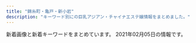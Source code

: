 ```yaml
---
title: "錦糸町・亀戸・新小岩"
description: "キーワード別にの巨乳アジアン・チャイナエステ嬢情報をまとめました。"
---
```


新着画像と新着キーワードをまとめています。
2021年02月05日の情報です。

<DmmAffiliateIns />
<KeywordTable
  shops={
    [
    {
        "name": "\u4e00\u6642",
        "img_links": [
            "http://biwert.xyz/uploads/201003/1-2010031G3421X.jpg",
            "http://biwert.xyz/templets/default/picture/head.jpg",
            "http://biwert.xyz/uploads/201006/1-2010061A941445.jpg",
            "http://biwert.xyz/uploads/201003/1-2010031G35C32.jpg",
            "http://biwert.xyz/templets/default/picture/staff_t.jpg",
            "http://biwert.xyz/uploads/allimg/180620/1-1P6201013133b.jpg",
            "http://biwert.xyz/templets/default/picture/news.jpg",
            "http://biwert.xyz/uploads/180620/1-1P62010154K00.png",
            "http://biwert.xyz/uploads/201003/1-2010031G432629.jpg",
            "http://biwert.xyz/uploads/201003/1-2010031G415110.jpg",
            "http://biwert.xyz/templets/default/picture/rec1.png",
            "http://biwert.xyz/uploads/201007/1-20100G4464b26.jpg",
            "http://biwert.xyz/images/1-1P621101232H4.png",
            "http://biwert.xyz/templets/default/picture/interior_t.jpg",
            "http://biwert.xyz/uploads/201109/1-201109141105216.jpg",
            "http://biwert.xyz/uploads/allimg/180620/1-1P620101640O8.png",
            "http://biwert.xyz/uploads/201006/1-2010061F032C0.jpg",
            "http://biwert.xyz/uploads/180620/1-1P62010193X63.jpg",
            "http://biwert.xyz/uploads/180620/1-1P620101629244.png"
        ],
        "station": "JR\u5c0f\u5ca9\u99c5\u5317\u53e3",
        "url": "http://biwert.xyz/",
        "keywords": {
            "G": 9,
            "E": 18
        }
    },
    {
        "keywords": {},
        "station": "JR\u9326\u7cf8\u753a\u99c5\u5357\u53e3",
        "name": "Lucky\uff5e\u30e9\u30c3\u30ad\u30fc\uff5e",
        "img_links": [
            "http://www.es-raku.link/staff/lucky.jpg",
            "http://www.es-raku.link/images/menu/top.png",
            "http://www.es-raku.link/img/ayaka1.jpg",
            "http://www.es-raku.link/images/list.jpg",
            "http://www.es-raku.link/images/1.jpg",
            "http://www.es-raku.link/images/menu/interior.png",
            "http://www.es-raku.link/img/yuki1.jpg",
            "http://www.es-raku.link/img/ruru1.jpg",
            "http://www.es-raku.link/img/lucky1.jpg",
            "http://www.es-raku.link/images/6.jpg",
            "http://www.es-raku.link/images/line.png",
            "http://www.es-raku.link/img/kaori1.jpg",
            "http://www.es-raku.link/images/int2.png",
            "http://www.es-raku.link/images/7.jpg",
            "http://www.es-raku.link/staff/ruru.jpg",
            "http://www.es-raku.link/images/9.jpg",
            "http://www.es-raku.link/staff/mai.jpg",
            "http://www.es-raku.link/images/3.jpg",
            "http://www.es-raku.link/images/news.jpg",
            "http://www.es-raku.link/img/mai1.jpg",
            "http://www.es-raku.link/images/8.jpg",
            "http://www.es-raku.link/images/staff_t.png",
            "http://www.es-raku.link/img/riri1.jpg",
            "http://www.es-raku.link/staff/riri.jpg",
            "http://www.es-raku.link/images/sys1.jpg",
            "http://www.es-raku.link/staff/ayaka.jpg",
            "http://www.es-raku.link/images/head.png",
            "http://www.es-raku.link/images/menu/staff.png",
            "http://www.es-raku.link/images/2.jpg",
            "http://www.es-raku.link/images/mobile.jpg",
            "http://www.es-raku.link/staff/kaori.jpg",
            "http://www.es-raku.link/images/int1.png",
            "http://www.es-raku.link/images/tel.jpg",
            "http://www.es-raku.link/staff/yuki.jpg",
            "http://www.es-raku.link/images/r1.jpg",
            "http://www.es-raku.link/images/rtel.jpg",
            "http://www.es-raku.link/images/interior_t.png",
            "http://www.es-raku.link/images/r2.jpg"
        ],
        "url": "http://www.es-raku.link/"
    },
    {
        "station": "JR\u9326\u7cf8\u753a\u99c5",
        "url": "http://nanaesute.pw/",
        "img_links": [
            "http://nanaesute.pw/images/top.png",
            "http://nanaesute.pw/images/top_bn2.jpg",
            "http://nanaesute.pw/images/flash.jpg",
            "http://nanaesute.pw/images/g3.jpg",
            "http://nanaesute.pw/images/top_bn1.jpg",
            "http://nanaesute.pw/images/g1.jpg",
            "http://nanaesute.pw/images/side3.png",
            "http://nanaesute.pw/images/flash1.jpg"
        ],
        "keywords": {
            "C": 7
        },
        "name": "\u306a\u306a"
    },
    {
        "station": "JR\u65b0\u5c0f\u5ca9\u99c5\u5357\u53e3",
        "name": "\u96c5\u82b3",
        "keywords": {
            "98": 2,
            "H": 2,
            "86": 2,
            "C": 12,
            "D": 4,
            "85": 4,
            "84": 2,
            "89": 6
        },
        "url": "http://www.o-miyabi.com/",
        "img_links": [
            "http://www.o-miyabi.com/images/info_09.jpg",
            "http://www.o-miyabi.com/s/image/nav_cast.png",
            "http://www.o-miyabi.com/images/upload/thumb/7713de024ddc43e7.jpg",
            "http://www.o-miyabi.com/s/images/slider/2.jpg",
            "http://www.o-miyabi.com/images/index_02.jpg",
            "http://www.o-miyabi.com/s/images/service_01.png",
            "http://www.o-miyabi.com/images/staff_09.jpg",
            "http://www.o-miyabi.com/images/index_19.jpg",
            "http://www.o-miyabi.com/s/images/slider/prev.png",
            "http://www.o-miyabi.com/s/uploads/02.jpg",
            "http://www.o-miyabi.com/images/upload/thumb/1a8371be7358f1df.jpg",
            "http://www.o-miyabi.com/images/index_10.jpg",
            "http://www.o-miyabi.com/images/upload/thumb/04d21d82d11bc049.jpg",
            "http://www.o-miyabi.com/images/index_07.jpg",
            "http://www.o-miyabi.com/s/images/slider/3.jpg",
            "http://www.o-miyabi.com/girl/01.jpg",
            "http://www.o-miyabi.com/images/upload/thumb/0981f77ac0a1e07f.jpg",
            "http://www.o-miyabi.com/s/images/service_07.png",
            "http://www.o-miyabi.com/images/index_04.jpg",
            "http://www.o-miyabi.com/images/upload/thumb/72ffa1fb925d394b.jpg",
            "http://www.o-miyabi.com/images/upload/thumb/51d074f8f9cdb905.jpg",
            "http://www.o-miyabi.com/images/index_09.jpg",
            "http://www.o-miyabi.com/s/uploads/08.jpg",
            "http://www.o-miyabi.com/images/upload/thumb/0dc07af1006255fa.jpg",
            "http://www.o-miyabi.com/s/images/pc.png",
            "http://www.o-miyabi.com/s/images/tel.png",
            "http://www.o-miyabi.com/images/rec_09.jpg",
            "http://www.o-miyabi.com/s/image/nav_sys.png",
            "http://www.o-miyabi.com/images/upload/thumb/928147996b3538a2.jpg",
            "http://www.o-miyabi.com/images/index_14.jpg",
            "http://www.o-miyabi.com/s/image/nav_hotel.png",
            "http://www.o-miyabi.com/images/index_03.jpg",
            "http://www.o-miyabi.com/s/uploads/04.jpg",
            "http://www.o-miyabi.com/s/images/iphone.png",
            "http://www.o-miyabi.com/s/images/okubokomachi.jpg",
            "http://www.o-miyabi.com/images/movie_09.jpg",
            "http://www.o-miyabi.com/s/uploads/07.jpg",
            "http://www.o-miyabi.com/images/index_16.jpg",
            "http://www.o-miyabi.com/images/info.jpg",
            "http://www.o-miyabi.com/s/uploads/03.jpg",
            "http://www.o-miyabi.com/images/index_18.jpg",
            "http://www.o-miyabi.com/s/images/t3.jpg",
            "http://www.o-miyabi.com/images/upload/thumb/e12bb065f2380463.jpg",
            "http://www.o-miyabi.com/s/images/slider/1.jpg",
            "http://www.o-miyabi.com/images/upload/thumb/db15ea2226867103.jpg",
            "http://www.o-miyabi.com/s/images/t2.jpg",
            "http://www.o-miyabi.com/s/uploads/01.jpg",
            "http://www.o-miyabi.com/s/uploads/06.jpg",
            "http://www.o-miyabi.com/images/upload/thumb/6d7987cae648e809.jpg",
            "http://www.o-miyabi.com/images/rec.jpg",
            "http://www.o-miyabi.com/images/upload/thumb/301c9a35b11a384f.jpg",
            "http://www.o-miyabi.com/images/index_06.jpg",
            "http://www.o-miyabi.com/images/info_02.jpg",
            "http://www.o-miyabi.com/images/index_05.jpg",
            "http://www.o-miyabi.com/s/image/nav_top.png",
            "http://www.o-miyabi.com/images/index_01.jpg",
            "http://www.o-miyabi.com/s/image/nav_topics.png",
            "http://www.o-miyabi.com/images/upload/thumb/6fceb6aef71115ac.jpg",
            "http://www.o-miyabi.com/s/images/service_03.png",
            "http://www.o-miyabi.com/s/images/t1.jpg",
            "http://www.o-miyabi.com/s/images/slider/next.png",
            "http://www.o-miyabi.com/images/upload/thumb/57af63e7ff71466b.jpg",
            "http://www.o-miyabi.com/images/index_13.jpg",
            "http://www.o-miyabi.com/s/image/nav_manga.png",
            "http://www.o-miyabi.com/s/images/top_2.jpg"
        ]
    },
    {
        "url": "http://ipidiw.com/relaxnomori/",
        "name": "\u30ea\u30e9\u30c3\u30af\u30b9\u306e\u68ee",
        "img_links": [
            "http://ipidiw.com/relaxnomori/images/news.jpg",
            "http://ipidiw.com/relaxnomori/user_data/00000018.jpg",
            "http://ipidiw.com/relaxnomori/images/mobile.jpg",
            "http://ipidiw.com/relaxnomori/user_data/00000017.jpg",
            "http://ipidiw.com/relaxnomori/images/tp.png",
            "http://ipidiw.com/relaxnomori/user_data/00000019.jpg",
            "http://ipidiw.com/relaxnomori/user_data/00000020.jpg",
            "http://ipidiw.com/relaxnomori/images/interior.png",
            "http://ipidiw.com/relaxnomori/images/staff_t.jpg",
            "http://ipidiw.com/relaxnomori/images/interior_t.jpg",
            "http://ipidiw.com/relaxnomori/images/tt.jpg",
            "http://ipidiw.com/relaxnomori/images/rem.jpg"
        ],
        "keywords": {
            "86": 1,
            "93": 1,
            "90": 2
        },
        "station": "\u68ee\u4e0b\u99c5A4\u53e3"
    },
    {
        "station": "JR\u9326\u7cf8\u753a\u99c5\u5357\u53e3",
        "keywords": {
            "89": 4,
            "C": 2,
            "87": 4,
            "D": 8,
            "85": 4
        },
        "img_links": [
            "http://www.awawa-es.info/photo/home/4241374197436.jpg",
            "http://www.awawa-es.info/img/h2.png",
            "http://www.awawa-es.info/photo/home/3281580956380.jpg",
            "http://www.awawa-es.info/photo/home/2391374197264.jpg",
            "http://www.awawa-es.info/img/bottom.jpg",
            "http://www.awawa-es.info/photo/201307/13741973921454741938.jpg",
            "http://www.awawa-es.info/p/2.jpg",
            "http://www.awawa-es.info/photo/home/4051599894438.jpg",
            "http://www.awawa-es.info/img/tmp.jpg",
            "http://www.awawa-es.info/p/cc.jpg",
            "http://www.awawa-es.info/img/acc.png",
            "http://www.awawa-es.info/photo/201307/1374197215469380174.jpg",
            "http://www.awawa-es.info/p/1.jpg",
            "http://www.awawa-es.info/img/i1.jpg",
            "http://www.awawa-es.info/img/i2.jpg",
            "http://www.awawa-es.info/img/return.png",
            "http://www.awawa-es.info/img/s2.jpg",
            "http://www.awawa-es.info/photo/202009/15998944321424280736.jpeg",
            "http://www.awawa-es.info/p/aa.jpg",
            "http://www.awawa-es.info/img/sd.png",
            "http://www.awawa-es.info/img/images/sys_05.png",
            "http://www.awawa-es.info/img/s1.jpg",
            "http://www.awawa-es.info/img/rm.jpg",
            "http://www.awawa-es.info/img/images/sys_01.png",
            "http://www.awawa-es.info/photo/202002/1580956374749618033.jpg",
            "http://www.awawa-es.info/photo/201605/14635511391411412709.jpg",
            "http://www.awawa-es.info/photo/home/5241604645075.jpg",
            "http://www.awawa-es.info/img/h1.png",
            "http://www.awawa-es.info/img/hsys.png",
            "http://www.awawa-es.info/img/images/sys_02.png",
            "http://www.awawa-es.info/photo/202011/1604645058826879711.png",
            "http://www.awawa-es.info/img/h3.png",
            "http://www.awawa-es.info/photo/home/7151463551145.jpg",
            "http://www.awawa-es.info/img/hstaff.png",
            "http://www.awawa-es.info/img/images/sys_06.png",
            "http://www.awawa-es.info/p/bb.jpg",
            "http://www.awawa-es.info/img/hjob.png",
            "http://www.awawa-es.info/photo/202009/15998945321509738889.jpeg",
            "http://www.awawa-es.info/p/3.jpg",
            "http://www.awawa-es.info/p/4.jpg",
            "http://www.awawa-es.info/img/images/sys_03.png",
            "http://www.awawa-es.info/img/images/sys_04.png",
            "http://www.awawa-es.info/img/hinfo.png"
        ],
        "url": "http://www.awawa-es.info/",
        "name": "\u3042\u308f\u308f"
    },
    {
        "keywords": {
            "87": 1,
            "95": 2,
            "89": 1,
            "92": 1,
            "85": 1,
            "90": 1,
            "86": 2
        },
        "img_links": [
            "http://y-rlx.net/images/index_04.png",
            "http://y-rlx.net/images/index_07.png",
            "http://y-rlx.net/girl/09a.jpg",
            "http://y-rlx.net/images/rec.jpg",
            "http://y-rlx.net/images/02.png",
            "http://y-rlx.net/girl/p01.jpg",
            "http://y-rlx.net/girl/06.jpg",
            "http://y-rlx.net/girl/09.jpg",
            "http://y-rlx.net/images/index_06.png",
            "http://y-rlx.net/girl/07a.jpg",
            "http://y-rlx.net/images/index_11.jpg",
            "http://y-rlx.net/images/line.jpg",
            "http://y-rlx.net/images/index_09.jpg",
            "http://y-rlx.net/images/acc_tit01.jpg",
            "http://y-rlx.net/images/acc_tit03.jpg",
            "http://y-rlx.net/images/staff_16.jpg",
            "http://y-rlx.net/girl/010.jpg",
            "http://y-rlx.net/girl/02.jpg",
            "http://y-rlx.net/images/index_10.jpg",
            "http://y-rlx.net/images/index_23.jpg",
            "http://y-rlx.net/girl/05a.jpg",
            "http://y-rlx.net/images/index_14.png",
            "http://y-rlx.net/images/info.png",
            "http://y-rlx.net/girl/00.jpg",
            "http://y-rlx.net/images/index_08.jpg",
            "http://y-rlx.net/images/rec_16.jpg",
            "http://y-rlx.net/girl/05.jpg",
            "http://y-rlx.net/images/index_21.jpg",
            "http://y-rlx.net/images/01.png",
            "http://y-rlx.net/girl/01.jpg",
            "http://y-rlx.net/images/03.png",
            "http://y-rlx.net/images/sys.jpg",
            "http://y-rlx.net/images/index_13.jpg",
            "http://y-rlx.net/images/index_12.jpg",
            "http://y-rlx.net/images/acc_tit.jpg",
            "http://y-rlx.net/images/index_19.png",
            "http://y-rlx.net/images/acc_16.jpg",
            "http://y-rlx.net/girl/010a.jpg",
            "http://y-rlx.net/girl/03.jpg",
            "http://y-rlx.net/images/index_02.png",
            "http://y-rlx.net/girl/08.jpg",
            "http://y-rlx.net/images/sys_16.jpg",
            "http://y-rlx.net/images/index_16.png",
            "http://y-rlx.net/girl/07.jpg",
            "http://y-rlx.net/girl/03a.jpg",
            "http://y-rlx.net/images/rex_16.jpg"
        ],
        "name": "\u7f8e\u697d",
        "url": "http://y-rlx.net/",
        "station": "JR\u65b0\u5c0f\u5ca9\u99c5\u5357\u53e3"
    },
    {
        "name": "\u685c",
        "url": "http://miyabi-aroma.xyz/",
        "img_links": [
            "http://miyabi-aroma.xyz/images/index-rose_04.png",
            "http://miyabi-aroma.xyz/images/staff/3/miya2.jpg",
            "http://miyabi-aroma.xyz/images/index-rose_09.png",
            "http://miyabi-aroma.xyz/images/staff/3/rina2.jpg",
            "http://miyabi-aroma.xyz/images/staff/3/kiki2.jpg",
            "http://miyabi-aroma.xyz/images/nav/nav-sys.jpg",
            "http://miyabi-aroma.xyz/images/staff/3/ami2.jpg",
            "http://miyabi-aroma.xyz/images/index-rose_07.png",
            "http://miyabi-aroma.xyz/images/3/2.jpg",
            "http://miyabi-aroma.xyz/images/staff/3/yami.jpg",
            "http://miyabi-aroma.xyz/images/index-rose_13.png",
            "http://miyabi-aroma.xyz/images/staff/3/rina.jpg",
            "http://miyabi-aroma.xyz/images/1801706901.jpg",
            "http://miyabi-aroma.xyz/images/11.png",
            "http://miyabi-aroma.xyz/images/shishu/se1.jpg",
            "http://miyabi-aroma.xyz/images/staff/3/ami.jpg",
            "http://miyabi-aroma.xyz/images/staff/3/kiki.jpg",
            "http://miyabi-aroma.xyz/images/shishu/se2.jpg",
            "http://miyabi-aroma.xyz/images/index-rose_02.png",
            "http://miyabi-aroma.xyz/images/nav/nav-job.jpg",
            "http://miyabi-aroma.xyz/images/nav/nav-staff.jpg",
            "http://miyabi-aroma.xyz/images/3/1.jpg",
            "http://miyabi-aroma.xyz/images/nav/nav-info.jpg",
            "http://miyabi-aroma.xyz/images/staff/3/yaya2.jpg",
            "http://miyabi-aroma.xyz/images/staff/3/miya.jpg",
            "http://miyabi-aroma.xyz/images/staff/3/yaya1.jpg"
        ],
        "keywords": {
            "C": 7
        },
        "station": "JR\u4e80\u6238\u99c5\u6771\u53e3"
    },
    {
        "url": "http://momiji.me-es.com/",
        "img_links": [
            "http://momiji.me-es.com/images/info.png",
            "http://momiji.me-es.com/images/info.jpg",
            "http://momiji.me-es.com/girl/03.jpg",
            "http://momiji.me-es.com/girl/05a.jpg",
            "http://momiji.me-es.com/images/02.jpg",
            "http://momiji.me-es.com/images/assecc.jpg",
            "http://momiji.me-es.com/girl/09.jpg",
            "http://momiji.me-es.com/girl/08a.jpg",
            "http://momiji.me-es.com/images/index_12.jpg",
            "http://momiji.me-es.com/images/01.jpg",
            "http://momiji.me-es.com/girl/015.jpg",
            "http://momiji.me-es.com/girl/011.jpg",
            "http://momiji.me-es.com/girl/07a.jpg",
            "http://momiji.me-es.com/girl/010a.jpg",
            "http://momiji.me-es.com/girl/017.jpg",
            "http://momiji.me-es.com/images/index_04.jpg",
            "http://momiji.me-es.com/girl/012.jpg",
            "http://momiji.me-es.com/girl/06.jpg",
            "http://momiji.me-es.com/girl/01.jpg",
            "http://momiji.me-es.com/girl/014.jpg",
            "http://momiji.me-es.com/girl/04.jpg",
            "http://momiji.me-es.com/girl/02.jpg",
            "http://momiji.me-es.com/girl/07.jpg",
            "http://momiji.me-es.com/girl/05.jpg",
            "http://momiji.me-es.com/girl/08.jpg",
            "http://momiji.me-es.com/girl/016a.jpg",
            "http://momiji.me-es.com/girl/013.jpg",
            "http://momiji.me-es.com/images/index_13.jpg",
            "http://momiji.me-es.com/girl/014a.jpg",
            "http://momiji.me-es.com/images/index_08.jpg",
            "http://momiji.me-es.com/images/index_07.jpg",
            "http://momiji.me-es.com/girl/06a.jpg",
            "http://momiji.me-es.com/images/index_06.jpg",
            "http://momiji.me-es.com/images/staff.png",
            "http://momiji.me-es.com/images/index_14.jpg",
            "http://momiji.me-es.com/girl/010.jpg",
            "http://momiji.me-es.com/images/index_03.jpg",
            "http://momiji.me-es.com/girl/00.jpg",
            "http://momiji.me-es.com/girl/015a.jpg",
            "http://momiji.me-es.com/girl/011a.jpg",
            "http://momiji.me-es.com/images/index_01.jpg",
            "http://momiji.me-es.com/images/index_05.jpg",
            "http://momiji.me-es.com/images/index_09.jpg",
            "http://momiji.me-es.com/girl/018.jpg",
            "http://momiji.me-es.com/girl/016.jpg"
        ],
        "keywords": {
            "83": 2,
            "85": 4,
            "84": 2,
            "88": 6,
            "D": 10,
            "E": 8,
            "90": 2,
            "86": 6,
            "89": 8,
            "87": 6,
            "C": 4
        },
        "name": "\u3082\u307f\u3058",
        "station": "JR\u65b0\u5c0f\u5ca9\u99c5\u5317\u53e3"
    },
    {
        "keywords": {},
        "station": "JR\u5c0f\u5ca9\u99c5\u5317\u53e3",
        "name": "Aria\uff5e\u30a2\u30ea\u30a2\uff5e",
        "img_links": [
            "http://aria.tokyo-relaxtime.asia/img/cast/miki-04.jpg",
            "http://aria.tokyo-relaxtime.asia/img/cast/yaya-03.jpg",
            "http://aria.tokyo-relaxtime.asia/img/cast/aya-04.jpg",
            "http://aria.tokyo-relaxtime.asia/img/slick/st-5.jpg",
            "http://aria.tokyo-relaxtime.asia/img/cast/nana-04.jpg",
            "http://aria.tokyo-relaxtime.asia/img/cast/risa-01.jpg",
            "http://aria.tokyo-relaxtime.asia/img/cast/nana-01.jpg",
            "http://aria.tokyo-relaxtime.asia/img/interior/corridor-1.jpg",
            "http://aria.tokyo-relaxtime.asia/img/cast/yaya-01.jpg",
            "http://aria.tokyo-relaxtime.asia/img/cast/aki-02.jpg",
            "http://aria.tokyo-relaxtime.asia/img/cast/apple-04.jpg",
            "http://aria.tokyo-relaxtime.asia/img/cast/rina-03.jpg",
            "http://aria.tokyo-relaxtime.asia/img/cast/rina-02.jpg",
            "http://aria.tokyo-relaxtime.asia/img/cast/aya-01.jpg",
            "http://aria.tokyo-relaxtime.asia/img/cast/yuri-01.jpg",
            "http://aria.tokyo-relaxtime.asia/img/cast/nana-02.jpg",
            "http://aria.tokyo-relaxtime.asia/img/cast/yuri-04.jpg",
            "http://aria.tokyo-relaxtime.asia/img/cast/yuri-03.jpg",
            "http://aria.tokyo-relaxtime.asia/img/cast/apple-01.jpg",
            "http://aria.tokyo-relaxtime.asia/img/cast/yumi-01.jpg",
            "http://aria.tokyo-relaxtime.asia/img/cast/coco-03.jpg",
            "http://aria.tokyo-relaxtime.asia/img/cast/coco-01.jpg",
            "http://aria.tokyo-relaxtime.asia/img/cast/aya-03.jpg",
            "http://aria.tokyo-relaxtime.asia/img/cast/rina-01.jpg",
            "http://aria.tokyo-relaxtime.asia/img/cast/apple-03.jpg",
            "http://aria.tokyo-relaxtime.asia/img/cast/yumi-04.jpg",
            "http://aria.tokyo-relaxtime.asia/img/cast/yumi-03.jpg",
            "http://aria.tokyo-relaxtime.asia/img/cast/miki-01.jpg",
            "http://aria.tokyo-relaxtime.asia/img/cast/rina-04.jpg",
            "http://aria.tokyo-relaxtime.asia/img/cast/aya-02.jpg",
            "http://aria.tokyo-relaxtime.asia/img/cast/aki-03.jpg",
            "http://aria.tokyo-relaxtime.asia/img/cast/yaya-04.jpg",
            "http://aria.tokyo-relaxtime.asia/img/cast/risa-04.jpg",
            "http://aria.tokyo-relaxtime.asia/img/cast/yaya-02.jpg",
            "http://aria.tokyo-relaxtime.asia/img/cast/coco-02.jpg",
            "http://aria.tokyo-relaxtime.asia/img/cast/risa-03.jpg",
            "http://aria.tokyo-relaxtime.asia/img/cast/apple-02.jpg",
            "http://aria.tokyo-relaxtime.asia/img/interior/lobby-1.jpg",
            "http://aria.tokyo-relaxtime.asia/img/cast/yumi-02.jpg",
            "http://aria.tokyo-relaxtime.asia/img/slick/st-1.jpg",
            "http://aria.tokyo-relaxtime.asia/img/slick/st-4.jpg",
            "http://aria.tokyo-relaxtime.asia/img/slick/st-3.jpg",
            "http://aria.tokyo-relaxtime.asia/img/cast/risa-02.jpg",
            "http://aria.tokyo-relaxtime.asia/img/cast/aki-01.jpg",
            "http://aria.tokyo-relaxtime.asia/img/cast/coco-04.jpg",
            "http://aria.tokyo-relaxtime.asia/img/cast/miki-03.jpg",
            "http://aria.tokyo-relaxtime.asia/img/cast/miki-02.jpg",
            "http://aria.tokyo-relaxtime.asia/img/cast/aki-04.jpg",
            "http://aria.tokyo-relaxtime.asia/img/slick/st-2.jpg",
            "http://aria.tokyo-relaxtime.asia/img/cast/nana-03.jpg"
        ],
        "url": "http://aria.tokyo-relaxtime.asia/"
    },
    {
        "img_links": [
            "http://www.hu-wa.work/images/2.png",
            "http://www.hu-wa.work/img/ayumi1.jpg",
            "http://www.hu-wa.work/img/miki1.jpg",
            "http://www.hu-wa.work/images/4.png",
            "http://www.hu-wa.work/img/maya1.jpg",
            "http://www.hu-wa.work/images/5.png",
            "http://www.hu-wa.work/img/kaori1.jpg",
            "http://www.hu-wa.work/staff/miho.jpg",
            "http://www.hu-wa.work/img/yuna1.jpg",
            "http://www.hu-wa.work/images/s1.png",
            "http://www.hu-wa.work/images/1.png",
            "http://www.hu-wa.work/staff/maya.jpg",
            "http://www.hu-wa.work/images/staff_t.jpg",
            "http://www.hu-wa.work/staff/ayumi.jpg",
            "http://www.hu-wa.work/images/head.jpg",
            "http://www.hu-wa.work/staff/kaori.jpg",
            "http://www.hu-wa.work/images/tel.jpg",
            "http://www.hu-wa.work/images/interior_t.jpg",
            "http://www.hu-wa.work/staff/yuna.jpg",
            "http://www.hu-wa.work/img/miho1.jpg",
            "http://www.hu-wa.work/images/news.png",
            "http://www.hu-wa.work/images/sys.png",
            "http://www.hu-wa.work/images/6.png",
            "http://www.hu-wa.work/images/int1.png",
            "http://www.hu-wa.work/images/int2.png",
            "http://www.hu-wa.work/images/ta.jpg",
            "http://www.hu-wa.work/images/3.png",
            "http://www.hu-wa.work/staff/miki.jpg"
        ],
        "station": "JR\u5c0f\u5ca9\u99c5\u5357\u53e3",
        "keywords": {},
        "name": "Angel\u2019s Smile",
        "url": "http://www.hu-wa.work/"
    },
    {
        "keywords": {
            "C": 1,
            "88": 2,
            "89": 1,
            "87": 1,
            "D": 3
        },
        "url": "http://k-akasuri.xyz/",
        "name": "\u97d3\u56fd\u30a2\u30ab\u30b9\u30ea",
        "img_links": [
            "http://k-akasuri.xyz/images/index_09.jpg",
            "http://k-akasuri.xyz/images/index_02.jpg",
            "http://k-akasuri.xyz/images/index_08.jpg",
            "http://k-akasuri.xyz/images/index_05.jpg",
            "http://k-akasuri.xyz/images/staff_10.jpg",
            "http://k-akasuri.xyz/girl/01.jpg",
            "http://k-akasuri.xyz/images/nei_13.jpg",
            "http://k-akasuri.xyz/girl/02.jpg",
            "http://k-akasuri.xyz/images/sys_10.jpg",
            "http://k-akasuri.xyz/images/index_13.jpg",
            "http://k-akasuri.xyz/images/index_03.jpg",
            "http://k-akasuri.xyz/images/info_10.jpg",
            "http://k-akasuri.xyz/images/line.jpg",
            "http://k-akasuri.xyz/images/acc_10.jpg",
            "http://k-akasuri.xyz/girl/00.jpg",
            "http://k-akasuri.xyz/girl/04.jpg",
            "http://k-akasuri.xyz/images/rec_10.jpg",
            "http://k-akasuri.xyz/images/index_07.jpg",
            "http://k-akasuri.xyz/images/index_01.jpg",
            "http://k-akasuri.xyz/images/acc_11.jpg",
            "http://k-akasuri.xyz/girl/03.jpg",
            "http://k-akasuri.xyz/images/rec.jpg",
            "http://k-akasuri.xyz/images/index_06.jpg",
            "http://k-akasuri.xyz/images/sys.jpg",
            "http://k-akasuri.xyz/images/index_04.jpg"
        ],
        "station": "JR\u4e80\u6238\u99c5\u5317\u53e3"
    },
    {
        "keywords": {
            "C": 15
        },
        "img_links": [
            "http://kameido.info/images/1.jpg",
            "http://kameido.info/images/2.jpg",
            "http://kameido.info/images/g0.jpg",
            "http://kameido.info/images/r2.jpg",
            "http://kameido.info/images/top.jpg",
            "http://kameido.info/images/r3.jpg",
            "http://kameido.info/images/new1.jpg",
            "http://kameido.info/images/r1.jpg",
            "http://kameido.info/images/mobile.png",
            "http://kameido.info/images/r4.jpg",
            "http://kameido.info/images/3.jpg",
            "http://kameido.info/images/6.jpg",
            "http://kameido.info/images/5.jpg",
            "http://kameido.info/images/4.jpg"
        ],
        "name": "\u604b\u4eba",
        "station": "JR\u4e80\u6238\u99c5\u5317\u53e3",
        "url": "http://kameido.info/"
    },
    {
        "url": "http://mirage.sweet-relaxation.com/",
        "station": "JR\u4e80\u6238\u99c5\u6771\u53e3",
        "name": "Mirage\uff5e\u30df\u30e9\u30fc\u30b8\u30e5\uff5e",
        "keywords": {},
        "img_links": [
            "http://mirage.sweet-relaxation.com/img/interior/corridor-1.jpg",
            "http://mirage.sweet-relaxation.com/img/cast/yumi-02.jpg",
            "http://mirage.sweet-relaxation.com/img/cast/key-02.jpg",
            "http://mirage.sweet-relaxation.com/img/cast/ran-03.jpg",
            "http://mirage.sweet-relaxation.com/img/cast/key-01.jpg",
            "http://mirage.sweet-relaxation.com/img/cast/nanar-01.jpg",
            "http://mirage.sweet-relaxation.com/img/cast/miya-02.jpg",
            "http://mirage.sweet-relaxation.com/img/cast/miya-01.jpg",
            "http://mirage.sweet-relaxation.com/img/cast/nina-03.jpg",
            "http://mirage.sweet-relaxation.com/img/cast/yumi-03.jpg",
            "http://mirage.sweet-relaxation.com/img/cast/key-03.jpg",
            "http://mirage.sweet-relaxation.com/img/cast/nanar-03.jpg",
            "http://mirage.sweet-relaxation.com/img/cast/olive-03.jpg",
            "http://mirage.sweet-relaxation.com/img/cast/nina-02.jpg",
            "http://mirage.sweet-relaxation.com/img/cast/eri-01.jpg",
            "http://mirage.sweet-relaxation.com/img/cast/yaya-03.jpg",
            "http://mirage.sweet-relaxation.com/img/cast/nina-01.jpg",
            "http://mirage.sweet-relaxation.com/img/cast/eri-02.jpg",
            "http://mirage.sweet-relaxation.com/img/cast/olive-02.jpg",
            "http://mirage.sweet-relaxation.com/img/cast/yumi-01.jpg",
            "http://mirage.sweet-relaxation.com/img/cast/ran-02.jpg",
            "http://mirage.sweet-relaxation.com/img/cast/yaya-02.jpg",
            "http://mirage.sweet-relaxation.com/img/cast/eri-03.jpg",
            "http://mirage.sweet-relaxation.com/img/cast/olive-01.jpg",
            "http://mirage.sweet-relaxation.com/img/cast/nanar-02.jpg",
            "http://mirage.sweet-relaxation.com/img/cast/ran-01.jpg",
            "http://mirage.sweet-relaxation.com/img/cast/miya-03.jpg",
            "http://mirage.sweet-relaxation.com/img/cast/yaya-01.jpg"
        ]
    },
    {
        "url": "http://yousei.xyz/",
        "img_links": [
            "http://yousei.xyz/images/recuit.jpg",
            "http://yousei.xyz/images/g5.jpg",
            "http://yousei.xyz/images/g1.jpg",
            "http://yousei.xyz/images/r1.jpg",
            "http://yousei.xyz/images/g4.jpg",
            "http://yousei.xyz/images/g3.jpg",
            "http://yousei.xyz/images/top.png",
            "http://yousei.xyz/images/g6.jpg",
            "http://yousei.xyz/images/r2.jpg",
            "http://yousei.xyz/images/r3.jpg",
            "http://yousei.xyz/images/r4.jpg",
            "http://yousei.xyz/images/g2.jpg"
        ],
        "keywords": {},
        "station": "JR\u4e80\u6238\u99c5\u6771\u53e3",
        "name": "Remoon"
    },
    {
        "station": "\u9752\u7825\u99c5",
        "keywords": {},
        "url": "http://iyasimori.jpest.net/",
        "name": "\u7652\u3057\u306e\u68ee",
        "img_links": [
            "http://iyasimori.jpest.net/uploads//sites/37/2021/01/g4.jpg",
            "http://iyasimori.jpest.net/uploads//sites/37/2021/01/news01.png",
            "http://iyasimori.jpest.net/uploads//sites/37/2021/01/g1-3.jpg",
            "http://iyasimori.jpest.net/uploads//sites/37/2021/01/a.jpg",
            "http://iyasimori.jpest.net/uploads//sites/37/2021/01/top.jpg",
            "http://iyasimori.jpest.net/uploads//sites/37/2021/01/r4-1.jpg",
            "http://iyasimori.jpest.net/uploads//sites/37/2021/01/g3-2.jpg",
            "http://iyasimori.jpest.net/uploads//sites/37/2021/01/g2-2.jpg",
            "http://iyasimori.jpest.net/uploads//sites/37/2021/01/r6.jpg",
            "http://iyasimori.jpest.net/uploads//sites/37/2021/01/news03.png",
            "http://iyasimori.jpest.net/uploads//sites/37/2021/01/g2-2-150x150.jpg",
            "http://iyasimori.jpest.net/uploads//sites/37/2021/01/g4-150x150.jpg",
            "http://iyasimori.jpest.net/uploads//sites/37/2021/01/r3-1.jpg",
            "http://iyasimori.jpest.net/uploads//sites/37/2021/01/tite-staff.jpg",
            "http://iyasimori.jpest.net/uploads//sites/37/2021/01/mobile.png",
            "http://iyasimori.jpest.net/uploads//sites/37/2021/01/g1-3-150x150.jpg",
            "http://iyasimori.jpest.net/uploads//sites/37/2021/01/g3-2-150x150.jpg",
            "http://iyasimori.jpest.net/uploads//sites/37/2021/01/r5.jpg",
            "http://iyasimori.jpest.net/uploads//sites/37/2021/01/g5.jpg",
            "http://iyasimori.jpest.net/uploads//sites/37/2021/01/bj_03.jpg",
            "http://iyasimori.jpest.net/uploads//sites/37/2021/01/g5-150x150.jpg",
            "http://iyasimori.jpest.net/uploads//sites/37/2021/01/a2.jpg"
        ]
    },
    {
        "name": "\u871c\u82b1",
        "keywords": {
            "94": 13,
            "82": 13,
            "90": 26,
            "83": 13,
            "E": 13,
            "\u5de8\u4e73": 13,
            "\u4e73": 13,
            "C": 41
        },
        "url": "http://hani-est.xyz/",
        "station": "\u897f\u5927\u5cf6\u99c5A1\u51fa\u53e3",
        "img_links": [
            "http://hani-est.xyz/images/banna.jpg",
            "http://hani-est.xyz/images/banna2.jpg",
            "http://hani-est.xyz/images/g6.jpg",
            "http://hani-est.xyz/images/g5.jpg",
            "http://hani-est.xyz/images/a1.jpg",
            "http://hani-est.xyz/images/g1.jpg",
            "http://hani-est.xyz/images/g4.jpg",
            "http://hani-est.xyz/images/zi-ao.png",
            "http://hani-est.xyz/images/zi-service.png",
            "http://hani-est.xyz/images/g2.jpg",
            "http://hani-est.xyz/images/zi-newface.png",
            "http://hani-est.xyz/images/banna1.jpg",
            "http://hani-est.xyz/images/zi-pri.png",
            "http://hani-est.xyz/images/top.jpg",
            "http://hani-est.xyz/images/zi-staff.png",
            "http://hani-est.xyz/images/new1.jpg"
        ]
    },
    {
        "keywords": {
            "88": 1,
            "89": 2,
            "86": 13,
            "D": 16
        },
        "url": "http://www.sh-yuki.work/",
        "name": "\u3086\u304d",
        "station": "JR\u5c0f\u5ca9\u99c5\u5317\u53e3",
        "img_links": [
            "http://www.sh-yuki.work/uploads/200713/1-200G3110344421.jpg",
            "http://www.sh-yuki.work/uploads/200618/1-20061Q633094V.jpg",
            "http://www.sh-yuki.work/uploads/200620/1-200620154311K4.jpg",
            "http://www.sh-yuki.work/uploads/200620/1-20062015425B54.jpg",
            "http://www.sh-yuki.work/uploads/190105/1-1Z105143921224.jpg",
            "http://www.sh-yuki.work/uploads/191006/1-191006105P61Z.jpg",
            "http://www.sh-yuki.work/uploads/190105/1-1Z1051440193X.jpg",
            "http://www.sh-yuki.work/uploads/191227/1-19122F94110460.jpg",
            "http://www.sh-yuki.work/images/lanmu4.jpg",
            "http://www.sh-yuki.work/images/room3.jpg",
            "http://www.sh-yuki.work/images/nbj2.jpg",
            "http://www.sh-yuki.work/uploads/200618/1-20061Q6342Y06.jpg",
            "http://www.sh-yuki.work/uploads/190105/1-1Z105143R9539.jpg",
            "http://www.sh-yuki.work/images/mobile.jpg",
            "http://www.sh-yuki.work/images/1.jpg",
            "http://www.sh-yuki.work/images/s_staff.jpg",
            "http://www.sh-yuki.work/images/s_news.jpg",
            "http://www.sh-yuki.work/images/room1.jpg",
            "http://www.sh-yuki.work/images/lanmu3.jpg",
            "http://www.sh-yuki.work/uploads/190105/1-1Z105143940E6.jpg",
            "http://www.sh-yuki.work/uploads/191021/1-19102116361I39.jpg",
            "http://www.sh-yuki.work/images/room2.jpg",
            "http://www.sh-yuki.work/uploads/201214/1-20121416231WV.jpg",
            "http://www.sh-yuki.work/uploads/200127/1-20012G02404310.jpg",
            "http://www.sh-yuki.work/uploads/191202/1-191202154021200.jpg",
            "http://www.sh-yuki.work/uploads/200218/1-20021Q3591A57.jpg",
            "http://www.sh-yuki.work/uploads/191006/1-191006105IM24.jpg",
            "http://www.sh-yuki.work/uploads/200110/1-20011013245Y49.jpg",
            "http://www.sh-yuki.work/uploads/201214/1-201214162100347.jpg",
            "http://www.sh-yuki.work/images/lanmu5.jpg",
            "http://www.sh-yuki.work/images/end.png",
            "http://www.sh-yuki.work/images/room4.jpg",
            "http://www.sh-yuki.work/images/lanmu2.jpg",
            "http://www.sh-yuki.work/uploads/191104/1-1911041I124915.jpg",
            "http://www.sh-yuki.work/uploads/201215/1-201215145153M4.jpg",
            "http://www.sh-yuki.work/images/top.png",
            "http://www.sh-yuki.work/uploads/190110/1-1Z110093529363.png",
            "http://www.sh-yuki.work/uploads/200218/1-20021Q359301Q.jpg",
            "http://www.sh-yuki.work/uploads/191028/1-19102Q03S5a4.jpg",
            "http://www.sh-yuki.work/uploads/201215/1-201215145200113.jpg",
            "http://www.sh-yuki.work/uploads/191227/1-19122F93911958.jpg",
            "http://www.sh-yuki.work/uploads/200713/1-200G3125135C2.jpg",
            "http://www.sh-yuki.work/uploads/191221/1-191221111A3123.jpg"
        ]
    },
    {
        "url": "http://kinshicho-es.xyz/",
        "img_links": [
            "http://kinshicho-es.xyz/images/b1.jpg",
            "http://kinshicho-es.xyz/images/g2.jpg",
            "http://kinshicho-es.xyz/images/g0.jpg",
            "http://kinshicho-es.xyz/images/r2.jpg",
            "http://kinshicho-es.xyz/images/r3.jpg",
            "http://kinshicho-es.xyz/images/news-tit1.jpg",
            "http://kinshicho-es.xyz/images/r1.jpg",
            "http://kinshicho-es.xyz/images/g51.jpg",
            "http://kinshicho-es.xyz/images/b2.jpg",
            "http://kinshicho-es.xyz/images/top1.jpg",
            "http://kinshicho-es.xyz/images/left1_2_02.jpg",
            "http://kinshicho-es.xyz/images/top.jpg",
            "http://kinshicho-es.xyz/images/g41.jpg",
            "http://kinshicho-es.xyz/images/g3.jpg",
            "http://kinshicho-es.xyz/images/g5.jpg",
            "http://kinshicho-es.xyz/images/r4.jpg"
        ],
        "keywords": {
            "C": 7
        },
        "station": "JR\u9326\u7cf8\u753a\u99c5\u5317\u53e3",
        "name": "\u30b9\u30de\u30a4\u30eb"
    },
    {
        "img_links": [
            "https://piano.sweet-relaxation.com/img/cast/nana-04.jpg",
            "https://piano.sweet-relaxation.com/img/cast/nico-02.jpg",
            "https://piano.sweet-relaxation.com/img/cast/aki-01.jpg",
            "https://piano.sweet-relaxation.com/img/cast/nana-01.jpg",
            "https://piano.sweet-relaxation.com/img/interior/int-04.jpg",
            "https://piano.sweet-relaxation.com/img/slick/sl-2.jpg",
            "https://piano.sweet-relaxation.com/img/cast/aini-02.jpg",
            "https://piano.sweet-relaxation.com/img/cast/aki-04.jpg",
            "https://piano.sweet-relaxation.com/img/interior/int-03.jpg",
            "https://piano.sweet-relaxation.com/img/cast/luna-03.jpg",
            "https://piano.sweet-relaxation.com/img/cast/miya-03.jpg",
            "https://piano.sweet-relaxation.com/img/cast/miya-04.jpg",
            "https://piano.sweet-relaxation.com/img/cast/ai-01.jpg",
            "https://piano.sweet-relaxation.com/img/cast/miky-04.jpg",
            "https://piano.sweet-relaxation.com/img/cast/coco-04.jpg",
            "https://piano.sweet-relaxation.com/img/cast/aki-03.jpg",
            "https://piano.sweet-relaxation.com/img/cast/miya-02.jpg",
            "https://piano.sweet-relaxation.com/img/cast/luna-04.jpg",
            "https://piano.sweet-relaxation.com/img/interior/int-02.jpg",
            "https://piano.sweet-relaxation.com/img/cast/ebi-04.jpg",
            "https://piano.sweet-relaxation.com/img/cast/aini-03.jpg",
            "https://piano.sweet-relaxation.com/img/cast/aini-01.jpg",
            "https://piano.sweet-relaxation.com/img/cast/lili-04.jpg",
            "https://piano.sweet-relaxation.com/img/cast/coco-02.jpg",
            "https://piano.sweet-relaxation.com/img/slick/sl-4.jpg",
            "https://piano.sweet-relaxation.com/img/cast/aye-03.jpg",
            "https://piano.sweet-relaxation.com/img/slick/sl-6.jpg",
            "https://piano.sweet-relaxation.com/img/cast/lili-01.jpg",
            "https://piano.sweet-relaxation.com/img/slick/sl-1.jpg",
            "https://piano.sweet-relaxation.com/img/cast/nana-02.jpg",
            "https://piano.sweet-relaxation.com/img/cast/lili-03.jpg",
            "https://piano.sweet-relaxation.com/img/cast/ai-02.jpg",
            "https://piano.sweet-relaxation.com/img/cast/ebi-03.jpg",
            "https://piano.sweet-relaxation.com/img/cast/luna-02.jpg",
            "https://piano.sweet-relaxation.com/img/cast/miky-02.jpg",
            "https://piano.sweet-relaxation.com/img/cast/ai-03.jpg",
            "https://piano.sweet-relaxation.com/img/cast/nana-03.jpg",
            "https://piano.sweet-relaxation.com/img/interior/int-01.jpg",
            "https://piano.sweet-relaxation.com/img/cast/nico-01.jpg",
            "https://piano.sweet-relaxation.com/img/cast/ebi-01.jpg",
            "https://piano.sweet-relaxation.com/img/slick/sl-5.jpg",
            "https://piano.sweet-relaxation.com/img/cast/luna-01.jpg",
            "https://piano.sweet-relaxation.com/img/cast/nico-03.jpg",
            "https://piano.sweet-relaxation.com/img/cast/aye-01.jpg",
            "https://piano.sweet-relaxation.com/img/cast/aye-04.jpg",
            "https://piano.sweet-relaxation.com/img/cast/miky-01.jpg",
            "https://piano.sweet-relaxation.com/img/cast/coco-03.jpg",
            "https://piano.sweet-relaxation.com/img/cast/lili-02.jpg",
            "https://piano.sweet-relaxation.com/img/cast/ai-04.jpg",
            "https://piano.sweet-relaxation.com/img/cast/ebi-02.jpg",
            "https://piano.sweet-relaxation.com/img/slick/sl-3.jpg",
            "https://piano.sweet-relaxation.com/img/cast/aki-02.jpg",
            "https://piano.sweet-relaxation.com/img/cast/miya-01.jpg",
            "https://piano.sweet-relaxation.com/img/cast/nico-04.jpg",
            "https://piano.sweet-relaxation.com/img/cast/aye-02.jpg",
            "https://piano.sweet-relaxation.com/img/cast/miky-03.jpg",
            "https://piano.sweet-relaxation.com/img/cast/aini-04.jpg",
            "https://piano.sweet-relaxation.com/img/slick/sl-7.jpg",
            "https://piano.sweet-relaxation.com/img/cast/coco-01.jpg"
        ],
        "name": "Piano",
        "url": "https://piano.sweet-relaxation.com/",
        "keywords": {},
        "station": "JR\u65b0\u5c0f\u5ca9\u99c5\u5357\u53e3"
    },
    {
        "img_links": [
            "http://dccompanyqoo10.cafe24.com/tiffany/images/common/header.png",
            "http://dccompanyqoo10.cafe24.com/tiffany/images/store/store.png",
            "http://dccompanyqoo10.cafe24.com/tiffany/images/top/store_bg.png"
        ],
        "url": "http://cherry-esthe.com/",
        "station": "JR\u9326\u7cf8\u753a\u99c5\u5357\u53e3",
        "keywords": {},
        "name": "Cherry"
    },
    {
        "keywords": {
            "85": 98,
            "C": 70,
            "87": 28,
            "88": 14,
            "D": 126,
            "86": 28,
            "83": 14,
            "E": 14,
            "92": 14,
            "89": 14
        },
        "url": "https://kinshicho-mensesthe.net/",
        "img_links": [
            "https://kinshicho-mensesthe.net/staff2/yumi-l1.jpg",
            "https://kinshicho-mensesthe.net/room/esthe1.jpg",
            "https://kinshicho-mensesthe.net/room/1-s.jpg",
            "https://kinshicho-mensesthe.net/room/esthe3.jpg",
            "https://kinshicho-mensesthe.net/mens-esthe-massage/2020/02/06/sora-s1.jpg",
            "https://kinshicho-mensesthe.net/staff2/kokomi-l1.jpg",
            "https://kinshicho-mensesthe.net/staff2/mai-l1.jpg",
            "https://kinshicho-mensesthe.net/images/main1.jpg",
            "https://kinshicho-mensesthe.net/staff2/sakura-l2.jpg",
            "https://kinshicho-mensesthe.net/staff2/haruka-s1.jpg",
            "https://kinshicho-mensesthe.net/staff2/saki-s1.jpg",
            "https://kinshicho-mensesthe.net/room/6-l.jpg",
            "https://kinshicho-mensesthe.net/room/2-s.jpg",
            "https://kinshicho-mensesthe.net/staff2/rika-l1.jpg",
            "https://kinshicho-mensesthe.net/room/2-l.jpg",
            "https://kinshicho-mensesthe.net/room/4-s.jpg",
            "https://kinshicho-mensesthe.net/staff2/yuki-l1.jpg",
            "https://kinshicho-mensesthe.net/staff2/kiki-l1.jpg",
            "https://kinshicho-mensesthe.net/staff2/sakura-s2.jpg",
            "https://kinshicho-mensesthe.net/staff2/satomi-s1.jpg",
            "https://kinshicho-mensesthe.net/staff2/kokomi-s1.jpg",
            "https://kinshicho-mensesthe.net/staff2/kiki-s1.jpg",
            "https://kinshicho-mensesthe.net/room/esthe2.jpg",
            "https://kinshicho-mensesthe.net/staff2/rika-s1.jpg",
            "https://kinshicho-mensesthe.net/staff2/yumi-s1.jpg",
            "https://kinshicho-mensesthe.net/room/5-l.jpg",
            "https://kinshicho-mensesthe.net/staff2/satomi-l1.jpg",
            "https://kinshicho-mensesthe.net/button/home.png",
            "https://kinshicho-mensesthe.net/mens-esthe-massage/2020/10/17/moe-s1.jpg",
            "https://kinshicho-mensesthe.net/mens-esthe-massage/2020/02/06/satomi-s1.jpg",
            "https://kinshicho-mensesthe.net/button/blog.png",
            "https://kinshicho-mensesthe.net/staff2/sora-l1.jpg",
            "https://kinshicho-mensesthe.net/staff2/yuki-s1.jpg",
            "https://kinshicho-mensesthe.net/staff2/sera-l1.jpg",
            "https://kinshicho-mensesthe.net/button/staff.png",
            "https://kinshicho-mensesthe.net/images/flower.png",
            "https://kinshicho-mensesthe.net/staff2/mai-s1.jpg",
            "https://kinshicho-mensesthe.net/images/camp.png",
            "https://kinshicho-mensesthe.net/images/footer-l.png",
            "https://kinshicho-mensesthe.net/staff2/rui-s1.jpg",
            "https://kinshicho-mensesthe.net/room/3-s.jpg",
            "https://kinshicho-mensesthe.net/staff2/rui-l1.jpg",
            "https://kinshicho-mensesthe.net/staff2/sera-s1.jpg",
            "https://kinshicho-mensesthe.net/images/header3.png",
            "https://kinshicho-mensesthe.net/staff2/sora-s1.jpg",
            "https://kinshicho-mensesthe.net/images/qrcode.png",
            "https://kinshicho-mensesthe.net/images/clear.png",
            "https://kinshicho-mensesthe.net/staff2/moe-s1.jpg",
            "https://kinshicho-mensesthe.net/images/footer-r.png",
            "https://kinshicho-mensesthe.net/staff2/haruka-l1.jpg",
            "https://kinshicho-mensesthe.net/room/1-l.jpg",
            "https://kinshicho-mensesthe.net/room/3-l.jpg",
            "https://kinshicho-mensesthe.net/room/4-l.jpg",
            "https://kinshicho-mensesthe.net/room/5-s.jpg",
            "https://kinshicho-mensesthe.net/staff2/saki-l1.jpg",
            "https://kinshicho-mensesthe.net/mens-esthe-massage/2020/01/22/yuki-s1.jpg",
            "https://kinshicho-mensesthe.net/images/main-sp.jpg",
            "https://kinshicho-mensesthe.net/staff2/yuka-s1.jpg",
            "https://kinshicho-mensesthe.net/room/6-s.jpg"
        ],
        "station": "JR\u9326\u7cf8\u753a\u99c5\u5317\u53e3",
        "name": "KIRARA"
    },
    {
        "name": "\u30de\u30ea\u30a2\u30d9\u30fc\u30e9",
        "keywords": {
            "\u30bb\u30af\u30b7\u30fc": 3,
            "E": 3
        },
        "img_links": [
            "http://mariabella.ies.fun/photos/sites/45/2020/01/2020012420100278.jpeg",
            "http://mariabella.ies.fun/images/s-recriut.jpg",
            "http://mariabella.ies.fun/images/top.png",
            "http://mariabella.ies.fun/images/r07.jpg",
            "http://mariabella.ies.fun/images/mobile1.jpg",
            "http://mariabella.ies.fun/images/s-staff.jpg",
            "http://mariabella.ies.fun/images/info.jpg",
            "http://mariabella.ies.fun/images/mobile.jpg",
            "http://mariabella.ies.fun/images/pick.jpg",
            "http://mariabella.ies.fun/photos/sites/45/2019/09/2019092717170772.jpeg",
            "http://mariabella.ies.fun/images/r04.jpg",
            "http://mariabella.ies.fun/images/r01.jpg",
            "http://mariabella.ies.fun/images/r09.jpg",
            "http://mariabella.ies.fun/photos/sites/45/2019/09/2019091016323921.jpeg",
            "http://mariabella.ies.fun/images/r02.jpg",
            "http://mariabella.ies.fun/images/r06.jpg",
            "http://mariabella.ies.fun/images/ac1.jpg",
            "http://mariabella.ies.fun/images/r05.jpg",
            "http://mariabella.ies.fun/images/ac2.jpg",
            "http://mariabella.ies.fun/photos/sites/45/2018/06/2018062706422857.jpg",
            "http://mariabella.ies.fun/images/r03.jpg",
            "http://mariabella.ies.fun/images/ac3.jpg",
            "http://mariabella.ies.fun/images/news.jpg"
        ],
        "station": "JR\u5c0f\u5ca9\u99c5\u5317\u53e3",
        "url": "http://mariabella.ies.fun/"
    },
    {
        "img_links": [
            "http://sentsubaki.asia/img/btn_interior.png",
            "http://sentsubaki.asia/img/cast/nina-03.jpg",
            "http://sentsubaki.asia/img/cast/nina-04.jpg",
            "http://sentsubaki.asia/img/cast/yuyu-02.jpg",
            "http://sentsubaki.asia/img/cast/you-03.jpg",
            "http://sentsubaki.asia/img/cast/miki-02.jpg",
            "http://sentsubaki.asia/img/cast/aya-04.jpg",
            "http://sentsubaki.asia/img/cast/aya-03.jpg",
            "http://sentsubaki.asia/img/cast/aya-01.jpg",
            "http://sentsubaki.asia/img/cast/yumi-03.jpg",
            "http://sentsubaki.asia/img/cast/yuyu-01.jpg",
            "http://sentsubaki.asia/img/cast/yumi-04.jpg",
            "http://sentsubaki.asia/img/cast/you-02.jpg",
            "http://sentsubaki.asia/img/coupon_special.png",
            "http://sentsubaki.asia/img/cast/miki-01.jpg",
            "http://sentsubaki.asia/img/cast/yumi-02.jpg",
            "http://sentsubaki.asia/img/interior/lobby-2.jpg",
            "http://sentsubaki.asia/img/cast/miki-04.jpg",
            "http://sentsubaki.asia/img/head_tel.png",
            "http://sentsubaki.asia/img/btn_top.png",
            "http://sentsubaki.asia/img/interior/lobby-1.jpg",
            "http://sentsubaki.asia/img/btn_twitter.png",
            "http://sentsubaki.asia/img/btn_cast.png",
            "http://sentsubaki.asia/img/head_time.png",
            "http://sentsubaki.asia/img/cast/yuyu-04.jpg",
            "http://sentsubaki.asia/img/cast/you-04.jpg",
            "http://sentsubaki.asia/img/cast/you-01.jpg",
            "http://sentsubaki.asia/img/cast/miki-03.jpg"
        ],
        "name": "\u5343\u693f",
        "keywords": {},
        "url": "http://sentsubaki.asia/",
        "station": "JR\u4e80\u6238\u99c5\u6771\u53e3"
    },
    {
        "name": "\u7652\u3057\u306e\u6cc9",
        "station": "JR\u9326\u7cf8\u753a\u99c5\u5317\u53e3",
        "img_links": [
            "https://iyashinoizumi.com/wp-content/uploads/9B89E764-B754-425D-A9AC-BB5566FA6AC4.jpeg",
            "https://iyashinoizumi.com/wp-content/uploads/5AA02D30-2C43-42C1-BE02-48E5A5C27E91.jpeg",
            "https://iyashinoizumi.com/wp-content/uploads/7208DC4D-6E47-49CE-B1C0-3607E54E114B-210x300.jpeg",
            "https://iyashinoizumi.com/wp-content/uploads/2019/06/momoko1.jpg",
            "https://iyashinoizumi.com/wp-content/uploads/2019/06/001.jpg",
            "https://iyashinoizumi.com/wp-content/uploads/2019/06/opening-e1560089346906-1024x314.png",
            "https://iyashinoizumi.com/wp-content/uploads/2019/06/5293C707-270F-4802-8168-1493DA07DDAE.jpeg",
            "https://iyashinoizumi.com/wp-content/uploads/5AA02D30-2C43-42C1-BE02-48E5A5C27E91-226x300.jpeg",
            "https://iyashinoizumi.com/wp-content/uploads/2019/06/50CD669B-0FFA-4734-B898-EB3D53E95C21.jpeg",
            "https://iyashinoizumi.com/wp-content/uploads/9B89E764-B754-425D-A9AC-BB5566FA6AC4-270x300.jpeg",
            "https://iyashinoizumi.com/wp-content/uploads/0731EF09-7405-4B36-8468-B17A307EB894-197x300.jpeg",
            "https://iyashinoizumi.com/wp-content/uploads/0731EF09-7405-4B36-8468-B17A307EB894-e1579436226478.jpeg",
            "https://iyashinoizumi.com/wp-content/uploads/7208DC4D-6E47-49CE-B1C0-3607E54E114B.jpeg",
            "https://iyashinoizumi.com/wp-content/uploads/2019/06/43D6BE9C-43F6-45C2-95E5-E775CE725D67.jpeg",
            "https://iyashinoizumi.com/wp-content/uploads/rin.jpg",
            "https://iyashinoizumi.com/wp-content/uploads/0731EF09-7405-4B36-8468-B17A307EB894.jpeg",
            "https://iyashinoizumi.com/wp-content/uploads/2019/06/2DD3549C-F937-441D-B0E3-E26520ACFABD-e1559410733851.jpeg"
        ],
        "url": "https://iyashinoizumi.com/",
        "keywords": {
            "\u30bb\u30af\u30b7\u30fc": 2
        }
    },
    {
        "img_links": [
            "http://el-grande.asia/img/cast/haru-02.jpg",
            "http://el-grande.asia/img/dagger.png",
            "http://el-grande.asia/img/cast/ringo-01.jpg",
            "http://el-grande.asia/img/cast/sara-05.jpg",
            "http://el-grande.asia/img/btn_top.png",
            "http://el-grande.asia/img/cast/sara-06.jpg",
            "http://el-grande.asia/img/cast/elisa-02.jpg",
            "http://el-grande.asia/img/cast/haru-03.jpg",
            "http://el-grande.asia/img/cast/baby-02.jpg",
            "http://el-grande.asia/img/cast/sara-08.jpg",
            "http://el-grande.asia/img/cast/hana-03.jpg",
            "http://el-grande.asia/img/cast/haru-01.jpg",
            "http://el-grande.asia/img/cast/hana-02.jpg",
            "http://el-grande.asia/img/btn_cast.png",
            "http://el-grande.asia/img/cast/baby-03.jpg",
            "http://el-grande.asia/img/interior/corridor-1.jpg",
            "http://el-grande.asia/img/cast/baby-01.jpg",
            "http://el-grande.asia/img/cast/mei-04.jpg",
            "http://el-grande.asia/img/cast/rey-02.jpg",
            "http://el-grande.asia/img/interior/lobby-1.jpg",
            "http://el-grande.asia/img/cast/ringo-03.jpg",
            "http://el-grande.asia/img/cast/hana-04.jpg",
            "http://el-grande.asia/img/cast/haru-04.jpg",
            "http://el-grande.asia/img/cast/rey-04.jpg",
            "http://el-grande.asia/img/interior/shower-4.jpg",
            "http://el-grande.asia/img/cast/aki-03.jpg",
            "http://el-grande.asia/img/cast/mei-01.jpg",
            "http://el-grande.asia/img/cast/mai-04.jpg",
            "http://el-grande.asia/img/cast/mei-03.jpg",
            "http://el-grande.asia/img/cast/ringo-04.jpg",
            "http://el-grande.asia/img/btn_interior.png",
            "http://el-grande.asia/img/cast/misa-04.jpg",
            "http://el-grande.asia/img/cast/mei-02.jpg",
            "http://el-grande.asia/img/cast/mai-03.jpg",
            "http://el-grande.asia/img/cast/rey-01.jpg",
            "http://el-grande.asia/img/cast/hana-01.jpg",
            "http://el-grande.asia/img/cast/aki-04.jpg",
            "http://el-grande.asia/img/cast/elisa-01.jpg",
            "http://el-grande.asia/img/cast/lucy-04.jpg",
            "http://el-grande.asia/img/cast/ringo-02.jpg",
            "http://el-grande.asia/img/cast/aki-01.jpg",
            "http://el-grande.asia/img/cast/misa-01.jpg",
            "http://el-grande.asia/img/btn_twitter.png",
            "http://el-grande.asia/img/cast/lucy-02.jpg",
            "http://el-grande.asia/img/cast/mai-01.jpg",
            "http://el-grande.asia/img/cast/aki-02.jpg",
            "http://el-grande.asia/img/cast/baby-04.jpg",
            "http://el-grande.asia/img/cast/lucy-03.jpg",
            "http://el-grande.asia/img/cast/lucy-01.jpg",
            "http://el-grande.asia/img/cast/elisa-03.jpg"
        ],
        "name": "\u30a8\u30eb\u30b0\u30e9\u30f3\u30c7-elgrande-",
        "url": "http://el-grande.asia/",
        "station": "JR\u65b0\u5c0f\u5ca9\u99c5\u5357\u53e3",
        "keywords": {}
    },
    {
        "keywords": {
            "C": 12,
            "\u30bb\u30af\u30b7\u30fc": 1
        },
        "name": "\u30d1\u30bf\u30e4",
        "url": "http://thaipataya.chm.jp/",
        "station": "JR\u5c0f\u5ca9\u99c5\u5357\u53e3",
        "img_links": [
            "https://chm.jp/domains1/thaipataya/myimg/imgcom37357_sp.jpg",
            "https://chm.jp/domains1/thaipataya/myimg/imgcom36580_sp.jpg",
            "https://chm.jp/domains1/thaipataya/myimg/imgcom37653_sp.jpg",
            "https://chm.jp/domains1/thaipataya/myimg/slideimg36561_sp.jpg",
            "https://chm.jp/domains1/thaipataya/myimg/imgcom36579_sp.jpg",
            "https://chm.jp/domains1/thaipataya/myimg/imgcom37732_sp.png",
            "https://chm.jp/sozai/0_4999/bn112_sp.png",
            "https://chm.jp/domains1/thaipataya/myimg/imgcom37657_sp.jpg",
            "https://chm.jp/domains1/thaipataya/myimg/imgcom37738_sp.png",
            "https://chm.jp/domains1/thaipataya/myimg/imgcom37728_sp.png",
            "http://chm.jp/img/linebutton_82x20.png",
            "https://chm.jp/domains1/thaipataya/myimg/imgcom37737_sp.png",
            "https://chm.jp/domains1/thaipataya/myimg/imgcom36567_sp.jpg",
            "https://chm.jp/domains1/thaipataya/myimg/imgcom37667_sp.png",
            "https://chm.jp/domains1/thaipataya/myimg/imgcom36613_sp.jpg",
            "https://chm.jp/domains1/thaipataya/myimg/imgcom37736_sp.png",
            "https://chm.jp/domains1/thaipataya/myimg/imgcom37663_sp.jpg",
            "https://chm.jp/domains1/thaipataya/myimg/imgcom37725_sp.png",
            "https://chm.jp/domains1/thaipataya/myimg/imgcom37654_sp.jpg",
            "https://chm.jp/domains1/thaipataya/myimg/imgcom37358_sp.jpg",
            "https://chm.jp/domains1/thaipataya/myimg/imgcom36577_sp.jpg",
            "https://chm.jp/domains1/thaipataya/myimg/imgcom37656_sp.jpg",
            "https://chm.jp/domains1/thaipataya/myimg/imgcom37660_sp.png",
            "https://chm.jp/domains1/thaipataya/myimg/imgcom37665_sp.jpg",
            "https://chm.jp/domains1/thaipataya/myimg/imgcom37661_sp.png",
            "https://chm.jp/domains1/thaipataya/myimg/imgcom36565_sp.jpg",
            "https://chm.jp/domains1/thaipataya/myimg/imgcom37668_sp.png",
            "https://chm.jp/domains1/thaipataya/myimg/imgcom37834_sp.jpg",
            "https://chm.jp/domains1/thaipataya/myimg/imgcom36618_sp.png",
            "https://chm.jp/domains1/thaipataya/myimg/imgcom36635_sp.jpg",
            "https://chm.jp/domains1/thaipataya/myimg/imgcom37655_sp.jpg",
            "https://chm.jp/domains1/thaipataya/myimg/imgcom36566_sp.png",
            "https://chm.jp/domains1/thaipataya/myimg/slideimg36562_sp.jpg",
            "https://chm.jp/domains1/thaipataya/myimg/imgcom37789_sp.png",
            "https://chm.jp/domains1/thaipataya/myimg/imgcom37356_sp.jpg",
            "https://chm.jp/domains1/thaipataya/myimg/imgcom37710_sp.jpg",
            "https://chm.jp/domains1/thaipataya/myimg/imgcom36633_sp.jpg",
            "https://chm.jp/domains1/thaipataya/myimg/imgcom37727_sp.png",
            "https://chm.jp/domains1/thaipataya/myimg/imgcom36619_sp.jpg",
            "https://chm.jp/domains1/thaipataya/myimg/imgcom37739_sp.png",
            "https://chm.jp/domains1/thaipataya/myimg/imgcom36578_sp.jpg",
            "https://chm.jp/domains1/thaipataya/myimg/imgcom37731_sp.png",
            "https://chm.jp/domains1/thaipataya/myimg/imgcom36603_sp.png",
            "https://chm.jp/domains1/thaipataya/myimg/imgcom37666_sp.jpg",
            "https://chm.jp/domains1/thaipataya/myimg/imgcom36615_sp.png",
            "https://chm.jp/domains1/thaipataya/myimg/imgcom37177_sp.png",
            "https://chm.jp/domains1/thaipataya/myimg/imgcom37174_sp.png",
            "https://chm.jp/domains1/thaipataya/myimg/imgcom36604_sp.jpg",
            "https://chm.jp/domains1/thaipataya/myimg/imgcom36605_sp.jpg",
            "https://chm.jp/domains1/thaipataya/myimg/imgcom37730_sp.png",
            "https://chm.jp/domains1/thaipataya/myimg/imgcom36582_sp.jpg",
            "https://chm.jp/domains1/thaipataya/myimg/imgcom37172_sp.png",
            "https://chm.jp/domains1/thaipataya/myimg/imgcom36607_sp.jpg",
            "https://chm.jp/domains1/thaipataya/myimg/slideimg36560_sp.jpg",
            "https://chm.jp/domains1/thaipataya/myimg/imgcom37355_sp.jpg",
            "https://chm.jp/domains1/thaipataya/myimg/imgcom36649_sp.png",
            "https://chm.jp/domains1/thaipataya/myimg/imgcom37740_sp.png",
            "https://chm.jp/domains1/thaipataya/myimg/imgcom37729_sp.png",
            "https://chm.jp/domains1/thaipataya/myimg/imgcom36614_sp.jpg",
            "https://chm.jp/sozai/0_4999/bn122_sp.png",
            "https://chm.jp/domains1/thaipataya/myimg/imgcom37362_sp.png",
            "https://chm.jp/domains1/thaipataya/myimg/imgcom36648_sp.jpg",
            "https://chm.jp/domains1/thaipataya/myimg/imgcom37733_sp.png",
            "https://chm.jp/domains1/thaipataya/myimg/imgcom37658_sp.png",
            "https://chm.jp/domains1/thaipataya/myimg/imgcom37833_sp.jpg",
            "https://chm.jp/domains1/thaipataya/myimg/imgcom37361_sp.png",
            "https://chm.jp/domains1/thaipataya/myimg/imgcom37664_sp.png",
            "https://chm.jp/domains1/thaipataya/myimg/imgcom37734_sp.png",
            "https://chm.jp/domains1/thaipataya/myimg/imgcom37840_sp.jpg",
            "https://chm.jp/domains1/thaipataya/myimg/imgcom37659_sp.png",
            "https://chm.jp/domains1/thaipataya/myimg/imgcom37662_sp.png",
            "https://chm.jp/domains1/thaipataya/myimg/imgcom36606_sp.jpg",
            "https://chm.jp/domains1/thaipataya/myimg/imgcom37669_sp.jpg",
            "https://chm.jp/domains1/thaipataya/myimg/imgcom37726_sp.png",
            "https://chm.jp/domains1/thaipataya/myimg/imgcom37839_sp.jpg",
            "https://chm.jp/domains1/thaipataya/myimg/imgcom37068_sp.jpg",
            "https://chm.jp/domains1/thaipataya/myimg/imgcom37841_sp.jpg",
            "https://chm.jp/domains1/thaipataya/myimg/imgcom36634_sp.jpg",
            "https://chm.jp/domains1/thaipataya/myimg/imgcom36581_sp.jpg",
            "https://chm.jp/domains1/thaipataya/myimg/imgcom37067_sp.png"
        ]
    },
    {
        "img_links": [
            "http://es-koibito.work/_src/18546593/shift.jpg",
            "http://mosaic.heteml.jp/es-koibito.work/5.jpg",
            "http://es-koibito.work/_src/47079081/7261563932146_.pic_hd.jpg",
            "http://es-koibito.work/_src/47079080/7281563932147_.pic_hd.jpg",
            "http://es-koibito.work/_src/18546847/img20180614190233601852.jpg",
            "http://es-koibito.work/_src/18546604/staff12.jpg",
            "http://es-koibito.work/_src/18546585/sign.png",
            "http://es-koibito.work/_src/18546543/sign.png",
            "http://es-koibito.work/_src/18546577/sign.png",
            "http://mosaic.heteml.jp/es-koibito.work/2.jpg",
            "http://es-koibito.work/_src/18546607/wechatimg2727.jpg",
            "http://es-koibito.work/_src/47079079/7271563932147_.pic_hd.jpg",
            "http://es-koibito.work/_src/18546559/sign.png",
            "http://es-koibito.work/_src/37889091/wechatimg2727.jpg",
            "http://mosaic.heteml.jp/es-koibito.work/1.jpg",
            "http://es-koibito.work/_src/37016944/wechatimg2726.jpg",
            "http://es-koibito.work/_src/37889089/wechatimg2746.jpg",
            "http://mosaic.heteml.jp/es-koibito.work/3.jpg",
            "http://es-koibito.work/_src/18546575/wechatimg2726.jpg",
            "http://es-koibito.work/_src/18546594/shift.jpg",
            "http://es-koibito.work/_src/18546597/sign.png",
            "http://es-koibito.work/_src/18546542/sign.png",
            "http://es-koibito.work/_src/18546567/sign.png",
            "http://es-koibito.work/_src/18546853/mobile.png",
            "http://es-koibito.work/_src/37018722/img20191113104249545960.jpg",
            "http://es-koibito.work/_src/37017017/wechatimg2746.jpg",
            "http://es-koibito.work/_src/47079082/wechatimg62.jpg",
            "http://es-koibito.work/_src/18546595/shift.jpg",
            "http://es-koibito.work/_src/18546552/staff12.jpg",
            "http://es-koibito.work/_src/18546596/shift.jpg",
            "http://es-koibito.work/_src/47079078/7251563932146_.pic_hd.jpg",
            "http://es-koibito.work/_src/18546610/wechatimg5037.jpg",
            "http://mosaic.heteml.jp/es-koibito.work/4.jpg"
        ],
        "name": "\u604b",
        "station": "JR\u9326\u7cf8\u753a\u99c5\u5357\u53e3",
        "url": "http://es-koibito.work/",
        "keywords": {
            "C": 7,
            "85": 3,
            "86": 1,
            "89": 1
        }
    },
    {
        "name": "\u3088\u308d\u3053\u3073",
        "station": "JR\u9326\u7cf8\u753a\u99c5\u5317\u53e3",
        "url": "http://k-yorocobi.com/",
        "img_links": [
            "http://k-yorocobi.com/staff/s-yuyu.jpg",
            "http://k-yorocobi.com/pic/pic4.jpg",
            "http://k-yorocobi.com/pic/pic1.jpg",
            "http://k-yorocobi.com/images/c-top.png",
            "http://k-yorocobi.com/staff/s-rina.jpg",
            "http://k-yorocobi.com/images/bar-cam.png",
            "http://k-yorocobi.com/staff/s-emi.jpg",
            "http://k-yorocobi.com/images/footer.png",
            "http://k-yorocobi.com/staff/s-tika.jpg",
            "http://k-yorocobi.com/images/b-awaawa.png",
            "http://k-yorocobi.com/pic/pic3.jpg",
            "http://k-yorocobi.com/images/bill.jpg",
            "http://k-yorocobi.com/images/b-tel.png",
            "http://k-yorocobi.com/images/bar-staff.png",
            "http://k-yorocobi.com/images/c-staff.png",
            "http://k-yorocobi.com/images/b-mobile.png",
            "http://k-yorocobi.com/images/bar-interior.png",
            "http://k-yorocobi.com/images/bar-pickup.png",
            "http://k-yorocobi.com/images/b-movie.png",
            "http://k-yorocobi.com/images/bar-news.png",
            "http://k-yorocobi.com/pic/pic2.jpg",
            "http://k-yorocobi.com/images/c-interior.png"
        ],
        "keywords": {}
    },
    {
        "img_links": [
            "http://www.es-royal.click/img/emi1.jpg",
            "http://www.es-royal.click/images/staff_t.jpg",
            "http://www.es-royal.click/images/4.jpg",
            "http://www.es-royal.click/images/b3.jpg",
            "http://www.es-royal.click/images/8.jpg",
            "http://www.es-royal.click/images/int2.png",
            "http://www.es-royal.click/img/nana1.jpg",
            "http://www.es-royal.click/img/aya1.jpg",
            "http://www.es-royal.click/images/ta.jpg",
            "http://www.es-royal.click/images/9.jpg",
            "http://www.es-royal.click/images/7.jpg",
            "http://www.es-royal.click/images/5.jpg",
            "http://www.es-royal.click/images/b1.jpg",
            "http://www.es-royal.click/images/main_top.jpg",
            "http://www.es-royal.click/images/interior_t.jpg",
            "http://www.es-royal.click/images/main_footer.jpg",
            "http://www.es-royal.click/img/momo1.jpg",
            "http://www.es-royal.click/images/news.png",
            "http://www.es-royal.click/images/6.jpg",
            "http://www.es-royal.click/images/mobile.jpg",
            "http://www.es-royal.click/img/momo2.jpg",
            "http://www.es-royal.click/images/s1.png",
            "http://www.es-royal.click/images/sys1.png",
            "http://www.es-royal.click/img/miyuki1.jpg",
            "http://www.es-royal.click/images/head.jpg",
            "http://www.es-royal.click/images/b2.jpg",
            "http://www.es-royal.click/img/mimi1.jpg",
            "http://www.es-royal.click/images/int1.png",
            "http://www.es-royal.click/images/1.jpg",
            "http://www.es-royal.click/img/ego1.jpg"
        ],
        "name": "\u5e78\u305b",
        "url": "http://www.es-royal.click/",
        "station": "\u4eac\u6210\u7acb\u77f3\u99c5\u5317\u53e3",
        "keywords": {}
    },
    {
        "keywords": {
            "D": 24,
            "83": 6,
            "86": 12,
            "85": 12,
            "C": 18
        },
        "url": "http://yukinosakura.tyo.cm/",
        "img_links": [
            "http://yukinosakura.tyo.cm/images/s_staff.jpg",
            "http://yukinosakura.tyo.cm/images/room4.jpg",
            "http://yukinosakura.a2.webnavi.work/upload/sites/72/2020/04/2020040708052434.jpg",
            "http://yukinosakura.a2.webnavi.work/upload/sites/72/2020/04/2020040708052241.jpg",
            "http://yukinosakura.a2.webnavi.work/upload/sites/72/2020/04/2020040708052118.jpg",
            "http://yukinosakura.tyo.cm/images/s_news.jpg",
            "http://yukinosakura.tyo.cm/images/room1.jpg",
            "http://yukinosakura.tyo.cm/images/room2.jpg",
            "http://yukinosakura.tyo.cm/images/top.jpg",
            "http://yukinosakura.a2.webnavi.work/upload/sites/72/2020/04/2020040708052353.jpg",
            "http://yukinosakura.tyo.cm/images/room3.jpg",
            "http://yukinosakura.tyo.cm/images/s_shedule.jpg",
            "http://yukinosakura.a2.webnavi.work/upload/sites/72/2020/04/2020040708052456.jpg",
            "http://yukinosakura.tyo.cm/images/mobile.jpg"
        ],
        "name": "\u685c\u82b1",
        "station": "JR\u4e80\u6238\u99c5\u5317\u53e3"
    }
]
}
/>
<DmmAffiliateScript />
